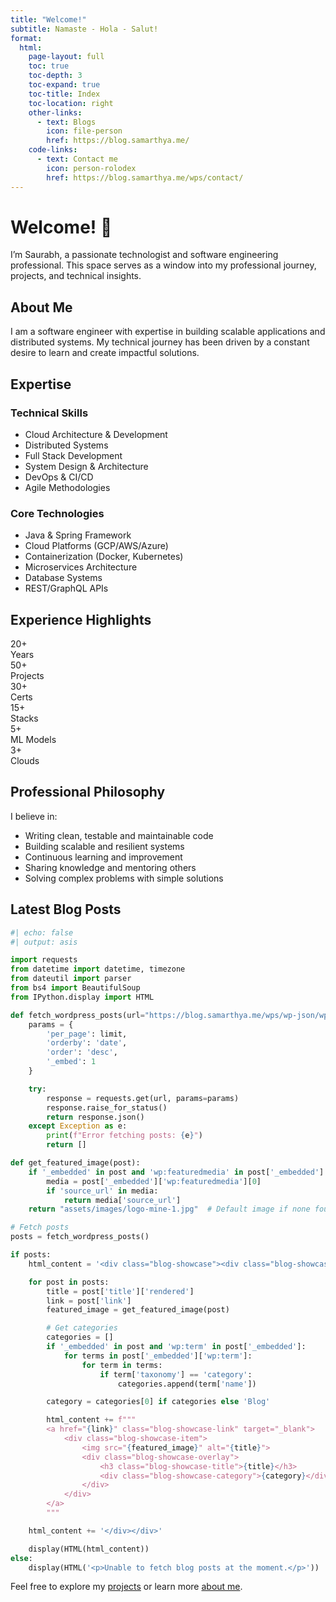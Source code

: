 ```yaml
---
title: "Welcome!"
subtitle: Namaste - Hola - Salut!
format:
  html:
    page-layout: full
    toc: true
    toc-depth: 3
    toc-expand: true
    toc-title: Index
    toc-location: right
    other-links:
      - text: Blogs
        icon: file-person
        href: https://blog.samarthya.me/
    code-links:
      - text: Contact me
        icon: person-rolodex
        href: https://blog.samarthya.me/wps/contact/
---
```


# Welcome! 👋

I'm Saurabh, a passionate technologist and software engineering professional. This space serves as a window into my professional journey, projects, and technical insights.

## About Me

I am a software engineer with expertise in building scalable applications and distributed systems. My technical journey has been driven by a constant desire to learn and create impactful solutions.

## Expertise

::: {.grid}

::: {.g-col-6}
### Technical Skills
- <i class="fas fa-cloud"></i> Cloud Architecture & Development
- <i class="fas fa-network-wired"></i> Distributed Systems
- <i class="fas fa-code"></i> Full Stack Development
- <i class="fas fa-drafting-compass"></i> System Design & Architecture
- <i class="fas fa-infinity"></i> DevOps & CI/CD
- <i class="fas fa-tasks"></i> Agile Methodologies
:::

::: {.g-col-6}
### Core Technologies
- <i class="fab fa-java"></i> Java & Spring Framework
- <i class="fab fa-aws"></i> Cloud Platforms (GCP/AWS/Azure)
- <i class="fab fa-docker"></i> Containerization (Docker, Kubernetes)
- <i class="fas fa-microchip"></i> Microservices Architecture
- <i class="fas fa-database"></i> Database Systems
- <i class="fas fa-plug"></i> REST/GraphQL APIs
:::

:::

## Experience Highlights

```{=html}
<div class="stats-grid">
  <div class="stat-card">
    <div class="stat-icon">
      <i class="fas fa-history"></i>
    </div>
    <div class="stat-content">
      <div class="stat-number">20+</div>
      <div class="stat-label">Years</div>
    </div>
  </div>

  <div class="stat-card">
    <div class="stat-icon">
      <i class="fas fa-rocket"></i>
    </div>
    <div class="stat-content">
      <div class="stat-number">50+</div>
      <div class="stat-label">Projects</div>
    </div>
  </div>

  <div class="stat-card">
    <div class="stat-icon">
      <i class="fas fa-award"></i>
    </div>
    <div class="stat-content">
      <div class="stat-number">30+</div>
      <div class="stat-label">Certs</div>
    </div>
  </div>

  <div class="stat-card">
    <div class="stat-icon">
      <i class="fas fa-layer-group"></i>
    </div>
    <div class="stat-content">
      <div class="stat-number">15+</div>
      <div class="stat-label">Stacks</div>
    </div>
  </div>

  <div class="stat-card">
    <div class="stat-icon">
      <i class="fas fa-brain"></i>
    </div>
    <div class="stat-content">
      <div class="stat-number">5+</div>
      <div class="stat-label">ML Models</div>
    </div>
  </div>

  <div class="stat-card">
    <div class="stat-icon">
      <i class="fas fa-cloud"></i>
    </div>
    <div class="stat-content">
      <div class="stat-number">3+</div>
      <div class="stat-label">Clouds</div>
    </div>
  </div>
</div>
```

## Professional Philosophy

I believe in:

- <i class="fas fa-code"></i> Writing clean, testable and maintainable code
- <i class="fas fa-layer-group"></i> Building scalable and resilient systems
- <i class="fas fa-graduation-cap"></i> Continuous learning and improvement
- <i class="fas fa-users"></i> Sharing knowledge and mentoring others
- <i class="fas fa-puzzle-piece"></i> Solving complex problems with simple solutions


## Latest Blog Posts

```python
#| echo: false
#| output: asis

import requests
from datetime import datetime, timezone
from dateutil import parser
from bs4 import BeautifulSoup
from IPython.display import HTML

def fetch_wordpress_posts(url="https://blog.samarthya.me/wps/wp-json/wp/v2/posts", limit=3):
    params = {
        'per_page': limit,
        'orderby': 'date',
        'order': 'desc',
        '_embed': 1
    }

    try:
        response = requests.get(url, params=params)
        response.raise_for_status()
        return response.json()
    except Exception as e:
        print(f"Error fetching posts: {e}")
        return []

def get_featured_image(post):
    if '_embedded' in post and 'wp:featuredmedia' in post['_embedded']:
        media = post['_embedded']['wp:featuredmedia'][0]
        if 'source_url' in media:
            return media['source_url']
    return "assets/images/logo-mine-1.jpg"  # Default image if none found

# Fetch posts
posts = fetch_wordpress_posts()

if posts:
    html_content = '<div class="blog-showcase"><div class="blog-showcase-grid">'

    for post in posts:
        title = post['title']['rendered']
        link = post['link']
        featured_image = get_featured_image(post)

        # Get categories
        categories = []
        if '_embedded' in post and 'wp:term' in post['_embedded']:
            for terms in post['_embedded']['wp:term']:
                for term in terms:
                    if term['taxonomy'] == 'category':
                        categories.append(term['name'])

        category = categories[0] if categories else 'Blog'

        html_content += f"""
        <a href="{link}" class="blog-showcase-link" target="_blank">
            <div class="blog-showcase-item">
                <img src="{featured_image}" alt="{title}">
                <div class="blog-showcase-overlay">
                    <h3 class="blog-showcase-title">{title}</h3>
                    <div class="blog-showcase-category">{category}</div>
                </div>
            </div>
        </a>
        """

    html_content += '</div></div>'

    display(HTML(html_content))
else:
    display(HTML('<p>Unable to fetch blog posts at the moment.</p>'))
```

::: {.text-center .mt-5}
Feel free to explore my [<i class="fas fa-code-branch"></i> projects](projects.qmd) or learn more [<i class="fas fa-user"></i> about me](about.qmd).
:::
